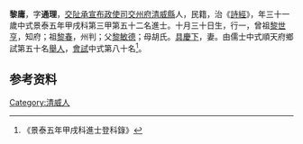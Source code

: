 {{明清人物信息框
| 姓名 = 黎庸
| 原名 =
| 圖片名稱= 
| 圖片大小 =
| 圖片說明 = 
| 最高職務 =
| 國家 = 大明 
| 爵位 =
| 籍貫 = [[交阯承宣布政使司|交阯承宣布政使司]][[交州府|交州府]][[清威縣|清威縣]]
| 族裔 = 
| 旗籍 = 
| 字號 = 
| 諡號 =
| 出生日期 = 十月三十日
| 出生地點 =
| 逝世日期 = 
| 逝世地點 =
| 墓葬 =
| 配偶 = 
| 親屬 = 曾祖[[黎世亨|黎世亨]]，祖[[黎春|黎春]]，父[[黎敏德|黎敏德]]，母胡氏
| 出身 =
* 景泰五年甲戌科進士
| 經歷 =
| 著作 =  
*
*
*
}}
'''黎庸'''{{BD|1424年||1483年||}}，字'''通理'''，[[交阯承宣布政使司|交阯承宣布政使司]][[交州府|交州府]][[清威縣|清威縣]]人，民籍，治《[[詩經|詩經]]》，年三十一歲中式景泰五年甲戌科第三甲第五十二名進士。十月三十日生，行一，曾祖[[黎世亨|黎世亨]]，知府；祖[[黎春|黎春]]，州判；父[[黎敏德|黎敏德]]；母胡氏。[[具慶下|具慶下]]，妻。由儒士中式順天府鄉試第五十名[[舉人|舉人]]，[[會試|會試]]中式第八十名<ref>《景泰五年甲戌科進士登科錄》</ref>。

== 参考资料 ==
{{reflist}}

{{景泰五年甲戌科殿试金榜}}

{{Authority control}}

{{DEFAULTSORT:}}
[[Category:清威人|Category:清威人]]


{{明朝人物小作品}}